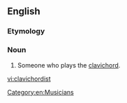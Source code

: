 ==English==

===Etymology===
{{suffix|clavichord|ist|lang=en}}

===Noun===
{{en-noun}}

# Someone who plays the [[clavichord]].

[[Category:en:Musicians]]

[[vi:clavichordist]]